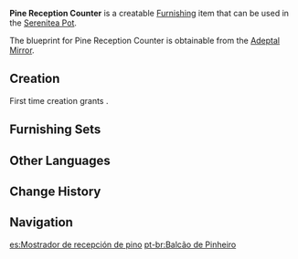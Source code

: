 {{Furnishing Infobox
|id             = 361501
|image          = Item Pine Reception Counter.png
|category       = Large Furnishing
|subcategory    = Counter
|quality        = 3
|adeptal_energy = 60
|load           = 101
|reduced_load   = 76
|description    = A counter made out of pine.<br />There seems to be a certain arrangement that one must follow when placing objects on this counter. Some believe that such placements will help the business boom.
|blueprint      = Adeptal Mirror
|adeptal mirror = 4
}}
'''Pine Reception Counter''' is a creatable [[Furnishing]] item that can be used in the [[Serenitea Pot]].

The blueprint for Pine Reception Counter is obtainable from the [[Adeptal Mirror]].

==Creation==
First time creation grants {{Item|Trust|24|x=60}}.
{{Recipe
|type = Creation
|time = 14h
|Pine Wood = 12
|sort = Pine Wood
}}

==Furnishing Sets==
{{Craft Usage}}

==Other Languages==
{{Other Languages
|en      = Pine Reception Counter
|zhs     = 松木客栈柜台
|zhs_rm  = Sōngmù Kèzhàn Guìtái
|zht     = 松木客棧櫃檯
|zht_rm  = Sōngmù Kèzhàn Guìtái
|zh_tl   = Pine Wood Inn Reception Counter
|ja      = 松の旅館受付
|ja_rm   = Matsu no Ryokan Uketsuke
|ja_tl   = Pine Wood Inn Reception Counter
|ko      = 소나무 객잔 카운터
|ko_rm   = Sonamu Gaekjan Kaeunteo
|ko_tl   = Pine Inn Counter
|es      = Mostrador de recepción de pino
|es_tl   = Pine Reception Desk
|fr      = Comptoir de réception en pin
|fr_tl   = Pine Reception Counter
|ru      = Приёмная стойка из сосны
|ru_tl   = Pine Reception Counter
|th      = เคาน์เตอร์ไม้สนสำหรับโรงแรม
|th_rm   = 
|th_tl   = 
|vi      = Quầy Lễ Tân Phòng Trọ Gỗ Thông
|vi_tl   = 
|de      = Empfangsstheke aus Kiefernholz
|de_tl   = Reception Counter from Pine Wood
|id      = Konter Penerima Tamu dari Kayu Pinus
|id_tl   = Reception Counter from Pine Wood
|pt      = Balcão de Pinheiro
|pt_tl   = 
|tr      = Çam Resepsiyon Masası
|tr_tl   = 
|it      = Banco da reception in pino
|it_tl   = 
}}

==Change History==
{{Change History|1.5}}

==Navigation==
{{Furnishing Navbox|interior}}

[[es:Mostrador de recepción de pino]]
[[pt-br:Balcão de Pinheiro]]